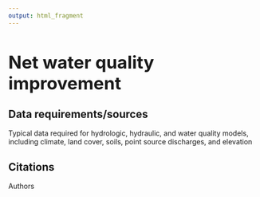 ```yaml
---
output: html_fragment
---
```


<style type="text/css">
  h1{
  font-size: 2.5em;
}
</style>

# Net water quality improvement

## Data requirements/sources
Typical data required for hydrologic, hydraulic, and water quality models, including climate, land cover, soils, point source discharges, and elevation

## Citations
Authors